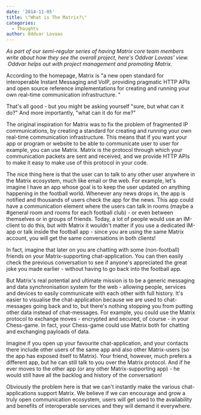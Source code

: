 ```yaml
---
date: '2014-11-05'
title: \"What is The Matrix?\"
categories:
  - Thoughts
author: Oddvar Lovaas
---
```


<em>As part of our semi-regular series of having Matrix core team members write about how they see the overall project, here's Oddvar Lovaas' view.  Oddvar helps out with project management and promoting Matrix.</em>

According to the homepage, Matrix is "a new open standard for interoperable Instant Messaging and VoIP, providing pragmatic HTTP APIs and open source reference implementations for creating and running your own real-time communication infrastructure. "

That's all good - but you might be asking yourself "sure, but what can it do?" And more importantly, "what can it do for me?"

The original inspiration for Matrix was to fix the problem of fragmented IP communications, by creating a standard for creating and running your own real-time communication infrastructure. This means that if you want your app or program or website to be able to communicate user to user for example, you can use Matrix. Matrix is the protocol through which your communication packets are sent and received, and we provide HTTP APIs to make it easy to make use of this protocol in your code.

The nice thing here is that the user can to talk to any other user anywhere in the Matrix ecosystem, much like email or the web. For example, let's imagine I have an app whose goal is to keep the user updated on anything happening in the football world. Whenever any news drops in, the app is notified and thousands of users check the app for the news. This app could have a communication element where the users can talk in rooms (maybe a #general room and rooms for each football club) - or even between themselves or in groups of friends. Today, a lot of people would use an IM-client to do this, but with Matrix it wouldn't matter if you use a dedicated IM-app or talk inside the football app - since you are using the same Matrix account, you will get the same conversations in both clients!

In fact, imagine that later on you are chatting with some (non-football) friends on your Matrix-supporting chat-application. You can then easily check the previous conversation to see if anyone's appreciated the great joke you made earlier - without having to go back into the football app.

But Matrix's real potential and ultimate mission is to be a generic messaging and data synchronisation system for the web - allowing people, services and devices to easily communicate with each other with full history. It's easier to visualise the chat-application because we are used to chat-messages going back and to, but there's nothing stopping you from putting other data instead of chat-messages. For example, you could use the Matrix protocol to exchange moves - encrypted and secured, of course - in your Chess-game. In fact, your Chess-game could use Matrix both for chatting and exchanging payloads of data.

Imagine if you open up your favourite chat-application, and your contacts there include other users of the same app and also other Matrix-users (so the app has exposed itself to Matrix). Your friend, however, much prefers a different app, but he can still talk to you over the Matrix protocol. And if he ever moves to the other app (or any other Matrix-supporting app) - he would still have all the backlog and history of the conversation!

Obviously the problem here is that we can't instantly make the various chat-applications support Matrix. We believe if we can encourage and grow a truly open communication ecosystem, users will get used to the availability and benefits of interoperable services and they will demand it everywhere.